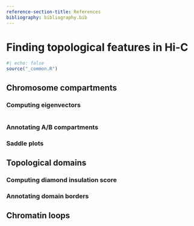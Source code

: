 ```yaml
---
reference-section-title: References
bibliography: bibliography.bib
---
```


# Finding topological features in Hi-C 

```r
#| echo: false
source("_common.R")
```

## Chromosome compartments 

### Computing eigenvectors

```r

```

### Annotating A/B compartments

### Saddle plots

## Topological domains

### Computing diamond insulation score

### Annotating domain borders

## Chromatin loops 

